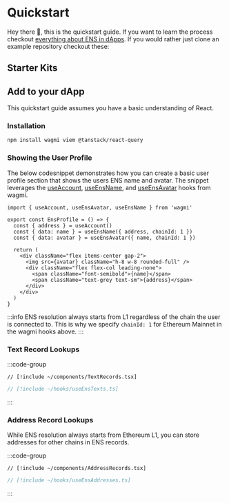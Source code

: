 
# Quickstart

Hey there 👋, this is the quickstart guide. If you want to learn the process checkout [everything about ENS in dApps](/web/).
If you would rather just clone an example repository checkout these:

## Starter Kits

<ConnectKits />

## Add to your dApp

This quickstart guide assumes you have a basic understanding of React.

### Installation

```bash [Terminal]
npm install wagmi viem @tanstack/react-query
```

### Showing the User Profile

The below codesnippet demonstrates how you can create a basic user profile section that shows the users ENS name and avatar.
The snippet leverages the [useAccount](https://wagmi.sh/react/hooks/useAccount), [useEnsName](https://wagmi.sh/react/hooks/useEnsName), and [useEnsAvatar](https://wagmi.sh/react/hooks/useEnsAvatar) hooks from wagmi.

<Card className="flex flex-col items-center justify-center gap-2 sm:flex-row">
  <EnsProfile name="nick.eth" />
  <EnsProfile name="jefflau.eth" />
  <EnsProfile name="vitalik.eth" />
</Card>

```tsx
import { useAccount, useEnsAvatar, useEnsName } from 'wagmi'

export const EnsProfile = () => {
  const { address } = useAccount()
  const { data: name } = useEnsName({ address, chainId: 1 })
  const { data: avatar } = useEnsAvatar({ name, chainId: 1 })

  return (
    <div className="flex items-center gap-2">
      <img src={avatar} className="h-8 w-8 rounded-full" />
      <div className="flex flex-col leading-none">
        <span className="font-semibold">{name}</span>
        <span className="text-grey text-sm">{address}</span>
      </div>
    </div>
  )
}
```

:::info
ENS resolution always starts from L1 regardless of the chain the user is connected to. This is why we specify `chainId: 1` for Ethereum Mainnet in the wagmi hooks above.
:::

### Text Record Lookups

<Card>
  <TextRecords
    name="nick.eth"
    keys={['url', 'com.github', 'com.twitter', 'description']}
  />
</Card>

:::code-group

```tsx [TextRecords.tsx]
// [!include ~/components/TextRecords.tsx]
```

```ts [useEnsTexts.ts]
// [!include ~/hooks/useEnsTexts.ts]
```

:::

### Address Record Lookups

While ENS resolution always starts from Ethereum L1, you can store addresses for other chains in ENS records.

<Card>
  <AddressRecords
    name="gregskril.eth"
    coinTypes={[60, 2147483658, 2147492101, 2147525809]}
  />
</Card>

:::code-group

```tsx [AddressRecords.tsx]
// [!include ~/components/AddressRecords.tsx]
```

```ts [useEnsAddresses.ts]
// [!include ~/hooks/useEnsAddresses.ts]
```

:::
